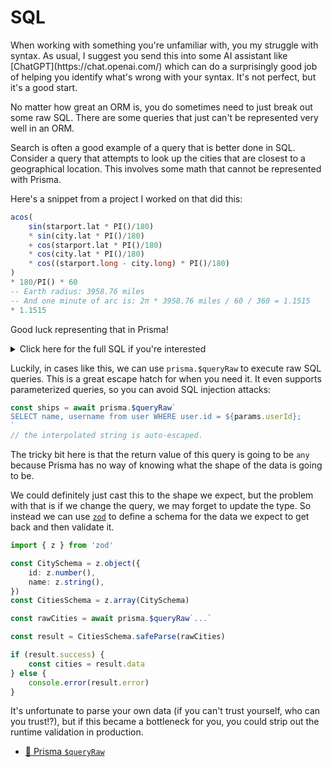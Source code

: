# SQL

<EpicVideo url="https://www.epicweb.dev/workshops/data-modeling-deep-dive/sql/intro-to-sql" />

<callout-success>
	When working with something you're unfamiliar with, you my struggle with
	syntax. As usual, I suggest you send this into some AI assistant like
	[ChatGPT](https://chat.openai.com/) which can do a surprisingly good job of
	helping you identify what's wrong with your syntax. It's not perfect, but it's
	a good start.
</callout-success>

No matter how great an ORM is, you do sometimes need to just break out some raw
SQL. There are some queries that just can't be represented very well in an ORM.

Search is often a good example of a query that is better done in SQL. Consider
a query that attempts to look up the cities that are closest to a geographical
location. This involves some math that cannot be represented with Prisma.

Here's a snippet from a project I worked on that did this:

```sql
acos(
	sin(starport.lat * PI()/180)
	* sin(city.lat * PI()/180)
	+ cos(starport.lat * PI()/180)
	* cos(city.lat * PI()/180)
	* cos((starport.long - city.long) * PI()/180)
)
* 180/PI() * 60
-- Earth radius: 3958.76 miles
-- And one minute of arc is: 2π * 3958.76 miles / 60 / 360 = 1.1515
* 1.1515
```

Good luck representing that in Prisma!

<details>

<summary>Click here for the full SQL if you're interested</summary>

```sql
SELECT
	ship.id,
	ship.modelId,
	ship.hostId,
	ship.starportId,
	model.brandId,
	ship.imageId,
	ship.name,
	ship.dailyCharge,
	ship.capacity,
	(
		SELECT
			avgRating
		FROM
			(
				SELECT
					hostReview.userId,
					AVG(hostReview.rating) AS avgRating
				FROM
					Host host
					INNER JOIN HostReview hostReview ON hostReview.subjectId = host.userId
				GROUP BY
					host.userId
			) AS hostRatings
		WHERE
			hostRatings.userId = ship.hostId
	) as hostAvgRating,
	(
		SELECT
			avgRating
		FROM
			(
				SELECT
					ship.id,
					AVG(shipReview.rating) AS avgRating
				FROM
					Ship ship
					INNER JOIN ShipReview shipReview ON shipReview.subjectId = ship.id
				GROUP BY
					ship.id
			) AS shipRatings
		WHERE
			shipRatings.id = ship.id
	) as shipAvgRating
FROM
	Ship ship
	INNER JOIN ShipModel model ON model.id = ship.modelId
	INNER JOIN (
		SELECT
			starport.id,
			acos(
				sin(starport.lat * PI()/180)
				* sin(city.lat * PI()/180)
				+ cos(starport.lat * PI()/180)
				* cos(city.lat * PI()/180)
				* cos((starport.long - city.long) * PI()/180)
			)
			* 180/PI() * 60
			-- Earth radius: 3958.76 miles
			-- And one minute of arc is: 2π * 3958.76 miles / 60 / 360 = 1.1515
			* 1.1515
		FROM
			starport
			JOIN city ON city.id IN ("some_id","some_other_id")
		ORDER BY
			distance ASC
		LIMIT
			1
	) AS closestStarport ON closestStarport.id = ship.starportId
WHERE
	closestStarport.id = ship.starportId
LIMIT
	50;
```

</details>

Luckily, in cases like this, we can use `prisma.$queryRaw` to execute raw SQL
queries. This is a great escape hatch for when you need it. It even supports
parameterized queries, so you can avoid SQL injection attacks:

```ts
const ships = await prisma.$queryRaw`
SELECT name, username from user WHERE user.id = ${params.userId};
`
// the interpolated string is auto-escaped.
```

The tricky bit here is that the return value of this query is going to be `any`
because Prisma has no way of knowing what the shape of the data is going to be.

We could definitely just cast this to the shape we expect, but the problem with
that is if we change the query, we may forget to update the type. So instead
we can use [`zod`](https://zod.dev) to define a schema for the data we expect to get back and then
validate it.

```ts
import { z } from 'zod'

const CitySchema = z.object({
	id: z.number(),
	name: z.string(),
})
const CitiesSchema = z.array(CitySchema)

const rawCities = await prisma.$queryRaw`...`

const result = CitiesSchema.safeParse(rawCities)

if (result.success) {
	const cities = result.data
} else {
	console.error(result.error)
}
```

It's unfortunate to parse your own data (if you can't trust yourself, who can
you trust!?), but if this became a bottleneck for you, you could strip out the
runtime validation in production.

- [📜 Prisma `$queryRaw`](https://www.prisma.io/docs/concepts/components/prisma-client/raw-database-access#queryraw)
